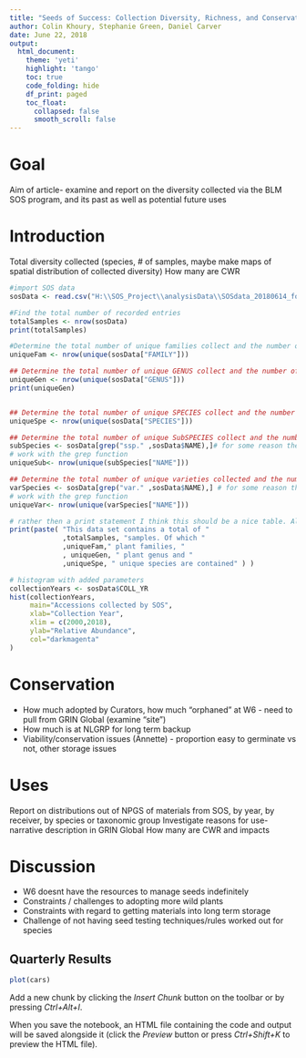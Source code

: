 ```yaml
---
title: "Seeds of Success: Collection Diversity, Richness, and Conservation "
author: Colin Khoury, Stephanie Green, Daniel Carver 
date: June 22, 2018 
output:
  html_document:
    theme: 'yeti'
    highlight: 'tango'
    toc: true
    code_folding: hide
    df_print: paged
    toc_float:
      collapsed: false
      smooth_scroll: false
---
```


# Goal 

Aim of article- examine and report on the diversity collected via the BLM SOS program, and its past as well as potential future uses

# Introduction 

Total diversity collected (species, # of samples, maybe make maps of spatial distribution of collected diversity)
How many are CWR

```r
#import SOS data 
sosData <- read.csv("H:\\SOS_Project\\analysisData\\SOSdata_20180614_forARS.csv")

#Find the total number of recorded entries 
totalSamples <- nrow(sosData)
print(totalSamples)
```

```r
#Determine the total number of unique families collect and the number of collection in each family 
uniqueFam <- nrow(unique(sosData["FAMILY"]))

## Determine the total number of unique GENUS collect and the number of collection in each GENUS 
uniqueGen <- nrow(unique(sosData["GENUS"]))
print(uniqueGen)


## Determine the total number of unique SPECIES collect and the number of collection in each SPECIES 
uniqueSpe <- nrow(unique(sosData["SPECIES"]))

## Determine the total number of unique SubSPECIES collect and the number of collection in each SubSPECIES 
subSpecies <- sosData[grep("ssp." ,sosData$NAME),]# for some reason the ['colName'] structure does not seem
# work with the grep function
uniqueSub<- nrow(unique(subSpecies["NAME"]))

## Determine the total number of unique varieties collected and the number of collections in each varieties 
varSpecies <- sosData[grep("var." ,sosData$NAME),] # for some reason the ['colName'] structure does not seem
# work with the grep function
uniqueVar<- nrow(unique(varSpecies["NAME"]))

# rather then a print statement I think this should be a nice table. All outputs should be something interesting too look at. 
print(paste( "This data set contains a total of "
             ,totalSamples, "samples. Of which "
             ,uniqueFam," plant families, "
             , uniqueGen, " plant genus and "
             ,uniqueSpe, " unique species are contained" ) )
```

```r
# histogram with added parameters
collectionYears <- sosData$COLL_YR
hist(collectionYears,
     main="Accessions collected by SOS",
     xlab="Collection Year",
     xlim = c(2000,2018),
     ylab="Relative Abundance",
     col="darkmagenta"
)

```




# Conservation 

- How much adopted by Curators, how much "orphaned" at W6 - need to pull from GRIN Global (examine "site") 
- How much is at NLGRP for long term backup
- Viability/conservation issues (Annette) - proportion easy to germinate vs not, other storage issues


# Uses

Report on distributions out of NPGS of materials from SOS, by year, by receiver, by species or taxonomic group
Investigate reasons for use- narrative description in GRIN Global
How many are CWR and impacts

# Discussion

- W6 doesnt have the resources to manage seeds indefinitely
- Constraints / challenges to adopting more wild plants
- Constraints with regard to getting materials into long term storage
- Challenge of not having seed testing techniques/rules worked out for species


## Quarterly Results {.tabset .tabset-fade .tabset-pills}


```r
plot(cars)
```

Add a new chunk by clicking the *Insert Chunk* button on the toolbar or by pressing *Ctrl+Alt+I*.

When you save the notebook, an HTML file containing the code and output will be saved alongside it (click the *Preview* button or press *Ctrl+Shift+K* to preview the HTML file).
